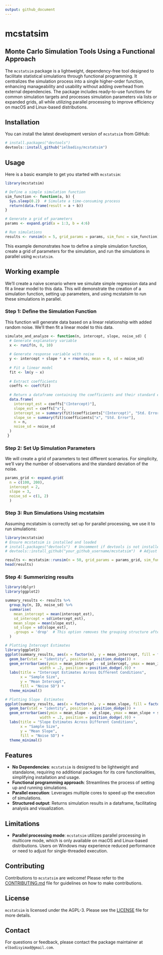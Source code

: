 ```yaml
---
output: github_document
---
```


# mcstatsim

## Monte Carlo Simulation Tools Using a Functional Approach

The `mcstatsim` package is a lightweight, dependency-free tool designed to facilitate statistical simulations through functional programming. It centralizes the simulation process into a single higher-order function, enhancing manageability and usability without adding overhead from external dependencies. The package includes ready-to-use functions for common simulation targets and processes simulation parameters via lists or expanded grids, all while utilizing parallel processing to improve efficiency on macOS and Linux-based distributions.


## Installation

You can install the latest development version of `mcstatsim` from GitHub:

```r
# install.packages("devtools")
devtools::install_github("ielbadisy/mcstatsim")
```


## Usage

Here is a basic example to get you started with `mcstatsim`:

```r
library(mcstatsim)

# Define a simple simulation function
sim_function <- function(a, b) {
  Sys.sleep(0.2)  # Simulate a time-consuming process
  return(data.frame(result = a + b))
}

# Generate a grid of parameters
params <- expand.grid(a = 1:3, b = 4:6)

# Run simulations
results <- runsim(n = 5, grid_params = params, sim_func = sim_function)
```

This example demonstrates how to define a simple simulation function, create a grid of parameters for the simulation, and run the simulations in parallel using `mcstatsim`.


## Working example

We'll create a naive scenario where we simulate simple regression data and fit a linear model to this data. This will demonstrate the creation of a simulation function, setting up parameters, and using mcstatsim to run these simulations in parallel.

### Step 1: Define the Simulation Function

This function will generate data based on a linear relationship with added random noise. We'll then fit a linear model to this data.
```r
simulate_and_analyze <- function(n, intercept, slope, noise_sd) {
  # Generate explanatory variable
  x <- runif(n, 0, 10)
  
  # Generate response variable with noise
  y <- intercept + slope * x + rnorm(n, mean = 0, sd = noise_sd)
  
  # Fit a linear model
  fit <- lm(y ~ x)
  
  # Extract coefficients
  coeffs <- coef(fit)
  
  # Return a dataframe containing the coefficients and their standard errors
  data.frame(
    intercept_est = coeffs["(Intercept)"],
    slope_est = coeffs["x"],
    intercept_se = summary(fit)$coefficients["(Intercept)", "Std. Error"],
    slope_se = summary(fit)$coefficients["x", "Std. Error"],
    n = n, 
    noise_sd = noise_sd
  )
 }
```

### Step 2: Set Up Simulation Parameters

We will create a grid of parameters to test different scenarios. For simplicity, we'll vary the number of observations and the standard deviation of the noise.
```r
params_grid <- expand.grid(
  n = c(100, 200),
  intercept = 2,
  slope = 3,
  noise_sd = c(1, 2)
  )
```

### Step 3: Run Simulations Using mcstatsim

Assuming mcstatsim is correctly set up for parallel processing, we use it to run simulations:
```r
library(mcstatsim)
# Ensure mcstatsim is installed and loaded
# install.packages("devtools")  # Uncomment if devtools is not installed
# devtools::install_github("your_github_username/mcstatsim")  # Adjust as necessary

results <- mcstatsim::runsim(n = 50, grid_params = params_grid, sim_func = simulate_and_analyze)
head(results)
```


### Step 4: Summerizing results
```r
library(dplyr)
library(ggplot2)

summary_results <- results %>%
  group_by(n, ID, noise_sd) %>%
  summarise(
    mean_intercept = mean(intercept_est),
    sd_intercept = sd(intercept_est),
    mean_slope = mean(slope_est),
    sd_slope = sd(slope_est),
    .groups = 'drop'  # This option removes the grouping structure after summarisation
  )

# Plotting Intercept Estimates
library(ggplot2)
ggplot(summary_results, aes(x = factor(n), y = mean_intercept, fill = factor(noise_sd))) +
  geom_bar(stat = "identity", position = position_dodge()) +
  geom_errorbar(aes(ymin = mean_intercept - sd_intercept, ymax = mean_intercept + sd_intercept),
                width = .2, position = position_dodge(.9)) +
  labs(title = "Intercept Estimates Across Different Conditions",
       x = "Sample Size",
       y = "Mean Intercept",
       fill = "Noise SD") +
  theme_minimal()

# Plotting Slope  Estimates
ggplot(summary_results, aes(x = factor(n), y = mean_slope, fill = factor(noise_sd))) +
  geom_bar(stat = "identity", position = position_dodge()) +
  geom_errorbar(aes(ymin = mean_slope - sd_slope, ymax = mean_slope + sd_slope),
                width = .2, position = position_dodge(.9)) +
  labs(title = "Slope Estimates Across Different Conditions",
       x = "Sample Size",
       y = "Mean Slope",
       fill = "Noise SD") +
  theme_minimal()
```

## Features

- **No Dependencies**: `mcstatsim` is designed to be lightweight and standalone, requiring no additional packages for its core functionalities, simplifying installation and usage.
- **Functional programming approach**: Streamlines the process of setting up and running simulations.
- **Parallel execution**: Leverages multiple cores to speed up the execution of simulations.
- **Structured output**: Returns simulation results in a dataframe, facilitating analysis and visualization.

## Limitations

- **Parallel processing mode**: `mcstatsim` utilizes parallel processing in multicore mode, which is only available on macOS and Linux-based distributions. Users on Windows may experience reduced performance or need to adjust for single-threaded execution.

## Contributing

Contributions to `mcstatsim` are welcome! Please refer to the [CONTRIBUTING.md](CONTRIBUTING.md) file for guidelines on how to make contributions.

## License

`mcstatsim` is licensed under the AGPL-3. Please see the [LICENSE](LICENSE.md) file for more details.

## Contact

For questions or feedback, please contact the package maintainer at `elbadisyimad@gmail.com`.
